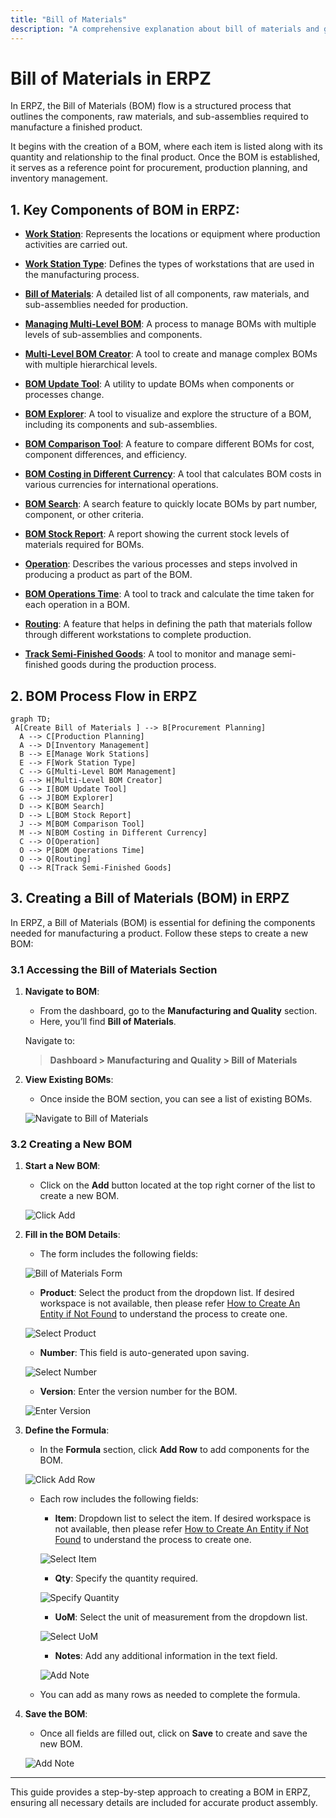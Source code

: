 ```yaml
---
title: "Bill of Materials"
description: "A comprehensive explanation about bill of materials and guide to creating a new Bill of Materials (BOM) in ERPZ, including details like product selection, versioning, and formula composition."
---
```




# Bill of Materials in ERPZ

In ERPZ, the Bill of Materials (BOM) flow is a structured process that outlines the components, raw materials, and sub-assemblies required to manufacture a finished product.

It begins with the creation of a BOM, where each item is listed along with its quantity and relationship to the final product. Once the BOM is established, it serves as a reference point for procurement, production planning, and inventory management.

## 1. Key Components of BOM in ERPZ:

- [**Work Station**](): Represents the locations or equipment where production activities are carried out.

- [**Work Station Type**](): Defines the types of workstations that are used in the manufacturing process.

- [**Bill of Materials**](): A detailed list of all components, raw materials, and sub-assemblies needed for production.

- [**Managing Multi-Level BOM**](): A process to manage BOMs with multiple levels of sub-assemblies and components.

- [**Multi-Level BOM Creator**](): A tool to create and manage complex BOMs with multiple hierarchical levels.

- [**BOM Update Tool**](): A utility to update BOMs when components or processes change.

- [**BOM Explorer**](): A tool to visualize and explore the structure of a BOM, including its components and sub-assemblies.

- [**BOM Comparison Tool**](): A feature to compare different BOMs for cost, component differences, and efficiency.

- [**BOM Costing in Different Currency**](): A tool that calculates BOM costs in various currencies for international operations.

- [**BOM Search**](): A search feature to quickly locate BOMs by part number, component, or other criteria.

- [**BOM Stock Report**](): A report showing the current stock levels of materials required for BOMs.

- [**Operation**](): Describes the various processes and steps involved in producing a product as part of the BOM.

- [**BOM Operations Time**](): A tool to track and calculate the time taken for each operation in a BOM.

- [**Routing**](): A feature that helps in defining the path that materials follow through different workstations to complete production.

- [**Track Semi-Finished Goods**](): A tool to monitor and manage semi-finished goods during the production process.


## 2. BOM Process Flow in ERPZ

```mermaid
graph TD;
 A[Create Bill of Materials ] --> B[Procurement Planning]
  A --> C[Production Planning]
  A --> D[Inventory Management]
  B --> E[Manage Work Stations]
  E --> F[Work Station Type]
  C --> G[Multi-Level BOM Management]
  G --> H[Multi-Level BOM Creator]
  G --> I[BOM Update Tool]
  G --> J[BOM Explorer]
  D --> K[BOM Search]
  D --> L[BOM Stock Report]
  J --> M[BOM Comparison Tool]
  M --> N[BOM Costing in Different Currency]
  C --> O[Operation]
  O --> P[BOM Operations Time]
  O --> Q[Routing]
  Q --> R[Track Semi-Finished Goods]
```


## 3. Creating a Bill of Materials (BOM) in ERPZ

In ERPZ, a Bill of Materials (BOM) is essential for defining the components needed for manufacturing a product. Follow these steps to create a new BOM:

### 3.1 Accessing the Bill of Materials Section

1. **Navigate to BOM**:
   - From the dashboard, go to the **Manufacturing and Quality** section.
   - Here, you’ll find **Bill of Materials**.
   
   Navigate to:
   > **Dashboard > Manufacturing and Quality > Bill of Materials**

2. **View Existing BOMs**:
   - Once inside the BOM section, you can see a list of existing BOMs.

   ![Navigate to Bill of Materials](/images/docs/manufacturing/bom/bom1.png)

### 3.2 Creating a New BOM

1. **Start a New BOM**:
   - Click on the **Add** button located at the top right corner of the list to create a new BOM.

   ![Click Add](/images/docs/manufacturing/bom/bom1.png)

2. **Fill in the BOM Details**:
   - The form includes the following fields:

   ![Bill of Materials Form](/images/docs/manufacturing/bom/bom2.png)

     - **Product**: Select the product from the dropdown list. If desired workspace is not available, then please refer [How to Create An Entity if Not Found](/miscellaneous/create-entity-if-not-found) to understand the process to create one.

     ![Select Product](/images/docs/manufacturing/bom/bom3.png)

     - **Number**: This field is auto-generated upon saving.

     ![Select Number](/images/docs/manufacturing/bom/bom4.png)

     - **Version**: Enter the version number for the BOM.

     ![Enter Version](/images/docs/manufacturing/bom/bom5.png)

3. **Define the Formula**:
   - In the **Formula** section, click **Add Row** to add components for the BOM.

   ![Click Add Row](/images/docs/manufacturing/bom/bom6.png)

   - Each row includes the following fields:
     - **Item**: Dropdown list to select the item. If desired workspace is not available, then please refer [How to Create An Entity if Not Found](/miscellaneous/create-entity-if-not-found) to understand the process to create one.

     ![Select Item](/images/docs/manufacturing/bom/bom7.png)

     - **Qty**: Specify the quantity required.

     ![Specify Quantity](/images/docs/manufacturing/bom/bom8.png)

     - **UoM**: Select the unit of measurement from the dropdown list.

     ![Select UoM](/images/docs/manufacturing/bom/bom9.png)

     - **Notes**: Add any additional information in the text field.

     ![Add Note](/images/docs/manufacturing/bom/bom10.png)

   - You can add as many rows as needed to complete the formula.

4. **Save the BOM**:
   - Once all fields are filled out, click on **Save** to create and save the new BOM.

   ![Add Note](/images/docs/manufacturing/bom/bom11.png)

---

This guide provides a step-by-step approach to creating a BOM in ERPZ, ensuring all necessary details are included for accurate product assembly.